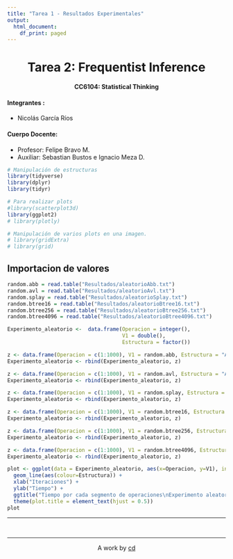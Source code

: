 ```yaml
---
title: "Tarea 1 - Resultados Experimentales"
output:
  html_document:
    df_print: paged
---
```


<center> <h1>Tarea 2: Frequentist Inference </h1> </center>
<center><strong>CC6104: Statistical Thinking</strong></center>
#### **Integrantes :** 

- Nicolás García Ríos

#### **Cuerpo Docente:**

- Profesor: Felipe Bravo M.
- Auxiliar: Sebastian Bustos e Ignacio Meza D.
            


```r
# Manipulación de estructuras
library(tidyverse)
library(dplyr)
library(tidyr)

# Para realizar plots
#library(scatterplot3d)
library(ggplot2)
# library(plotly)

# Manipulación de varios plots en una imagen.
# library(gridExtra)
# library(grid)
```


## Importacion de valores
```r
random.abb = read.table("Resultados/aleatorioAbb.txt")
random.avl = read.table("Resultados/aleatorioAvl.txt")
random.splay = read.table("Resultados/aleatorioSplay.txt")
random.btree16 = read.table("Resultados/aleatorioBtree16.txt")
random.btree256 = read.table("Resultados/aleatorioBtree256.txt")
random.btree4096 = read.table("Resultados/aleatorioBtree4096.txt")

```

```r
Experimento_aleatorio <-  data.frame(Operacion = integer(),
                                     V1 = double(),
                                     Estructura = factor()) 

z <- data.frame(Operacion = c(1:1000), V1 = random.abb, Estructura = "ABB")
Experimento_aleatorio <- rbind(Experimento_aleatorio, z)

z <- data.frame(Operacion = c(1:1000), V1 = random.avl, Estructura = "AVL")
Experimento_aleatorio <- rbind(Experimento_aleatorio, z)

z <- data.frame(Operacion = c(1:1000), V1 = random.splay, Estructura = "Splay")
Experimento_aleatorio <- rbind(Experimento_aleatorio, z)

z <- data.frame(Operacion = c(1:1000), V1 = random.btree16, Estructura = "BTree16")
Experimento_aleatorio <- rbind(Experimento_aleatorio, z)

z <- data.frame(Operacion = c(1:1000), V1 = random.btree256, Estructura = "BTree256")
Experimento_aleatorio <- rbind(Experimento_aleatorio, z)

z <- data.frame(Operacion = c(1:1000), V1 = random.btree4096, Estructura = "BTree4096")
Experimento_aleatorio <- rbind(Experimento_aleatorio, z)

```


```r
plot <- ggplot(data = Experimento_aleatorio, aes(x=Operacion, y=V1), inherit.aes = FALSE) + 
  geom_line(aes(colour=Estructura)) +
  xlab("Iteraciones") +  
  ylab("Tiempo") + 
  ggtitle("Tiempo por cada segmento de operaciones\nExperimento aleatorio") + 
  theme(plot.title = element_text(hjust = 0.5))
plot

```


---

&nbsp;
<hr />
<p style="text-align: center;">A work by <a href="https://github.com/Nicolas-Francisco/ABB_efficiency_study">cd</a></p>

<!-- Add icon library -->
<link rel="stylesheet" href="https://use.fontawesome.com/releases/v5.6.1/css/all.css">

<!-- Add font awesome icons -->
<p style="text-align: center;">
    <a href="https://github.com/Nicolas-Francisco/ABB_efficiency_study"><i class="fab fa-github" style='font-size:30px'></i></a>
</p>



&nbsp;